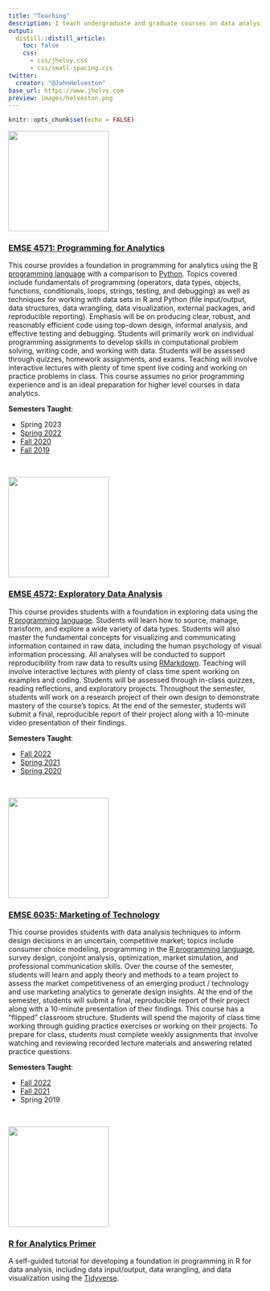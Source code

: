```yaml
---
title: "Teaching"
description: I teach undergraduate and graduate courses on data analysis in R in the [Department of Engineering Management and Systems Engineering](http://emse.seas.gwu.edu/) at The George Washington University.
output:
  distill::distill_article:
    toc: false
    css:
      - css/jhelvy.css
      - css/small-spacing.css
twitter:
  creator: "@JohnHelveston"
base_url: https://www.jhelvy.com
preview: images/helveston.png
---
```


```r
knitr::opts_chunk$set(echo = FALSE)
```

:::float-left

<img src="images/hex/p4a.png" width="200px">

### [EMSE 4571: Programming for Analytics](https://p4a.seas.gwu.edu/)

This course provides a foundation in programming for analytics using the [R programming language](https://www.r-project.org/) with a comparison to [Python](https://www.python.org/). Topics covered include fundamentals of programming (operators, data types, objects, functions, conditionals, loops, strings, testing, and debugging) as well as techniques for working with data sets in R and Python (file input/output, data structures, data wrangling, data visualization, external packages, and reproducible reporting). Emphasis will be on producing clear, robust, and reasonably efficient code using top-down design, informal analysis, and effective testing and debugging. Students will primarily work on individual programming assignments to develop skills in computational problem solving, writing code, and working with data. Students will be assessed through quizzes, homework assignments, and exams. Teaching will involve interactive lectures with plenty of time spent live coding and working on practice problems in class. This course assumes no prior programming experience and is an ideal preparation for higher level courses in data analytics.

:::

<aside>

**Semesters Taught**:

- Spring 2023
- [Spring 2022](https://p4a.seas.gwu.edu/2022-Spring/)
- [Fall 2020](https://p4a.seas.gwu.edu/2020-Fall/)
- [Fall 2019](https://p4a.seas.gwu.edu/2019-Fall/)

</aside>

<br>

:::float-left

<img src="images/hex/eda.png" width="200px">

### [EMSE 4572: Exploratory Data Analysis](https://eda.seas.gwu.edu/)

This course provides students with a foundation in exploring data using the [R programming language](https://www.r-project.org/). Students will learn how to source, manage, transform, and explore a wide variety of data types. Students will also master the fundamental concepts for visualizing and communicating information contained in raw data, including the human psychology of visual information processing. All analyses will be conducted to support reproducibility from raw data to results using [RMarkdown](https://bookdown.org/yihui/rmarkdown/). Teaching will involve interactive lectures with plenty of class time spent working on examples and coding. Students will be assessed through in-class quizzes, reading reflections, and exploratory projects. Throughout the semester, students will work on a research project of their own design to demonstrate mastery of the course's topics. At the end of the semester, students will submit a final, reproducible report of their project along with a 10-minute video presentation of their findings.

:::

<aside>

**Semesters Taught**:

- [Fall 2022](https://eda.seas.gwu.edu/2022-Fall/)
- [Spring 2021](https://eda.seas.gwu.edu/2021-Spring/)
- [Spring 2020](https://eda.seas.gwu.edu/2020-Spring/)

</aside>

<br>

:::float-left

<img src="images/hex/madd.png" width="200px">

### [EMSE 6035: Marketing of Technology](https://madd.seas.gwu.edu/)

This course provides students with data analysis techniques to inform design decisions in an uncertain, competitive market; topics include consumer choice modeling, programming in the [R programming language](https://www.r-project.org/), survey design, conjoint analysis, optimization, market simulation, and professional communication skills. Over the course of the semester, students will learn and apply theory and methods to a team project to assess the market competitiveness of an emerging product / technology and use marketing analytics to generate design insights. At the end of the semester, students will submit a final, reproducible report of their project along with a 10-minute presentation of their findings. This course has a "flipped" classroom structure. Students will spend the majority of class time working through guiding practice exercises or working on their projects. To prepare for class, students must complete weekly assignments that involve watching and reviewing recorded lecture materials and answering related practice questions.

:::

<aside>

**Semesters Taught**:

- [Fall 2022](https://madd.seas.gwu.edu/2022-Fall/)
- [Fall 2021](https://madd.seas.gwu.edu/2021-Fall/)
- Spring 2019

</aside>

<br>

:::float-left

<img src="images/r4a.png" width="200px">

### [R for Analytics Primer](https://jhelvy.github.io/r4aPrimer/)

A self-guided tutorial for developing a foundation in programming in R for data analysis, including data input/output, data wrangling, and data visualization using the [Tidyverse](https://www.tidyverse.org/).

:::
